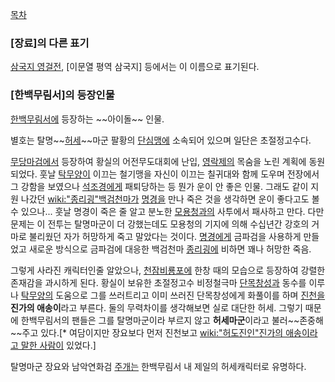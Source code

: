 [[목차]]

=== [장료]의 다른 표기 ===
[[삼국지 영걸전]], [이문열 평역 삼국지] 등에서는 이 이름으로 표기된다.

=== [한백무림서]의 등장인물 ===
[[한백무림서]]에 등장하는 ~~아이돌~~ 인물.

별호는 탈명~~[[허세]]~~마군
팔황의 [[단심맹]]에 소속되어 있으며 일단은 초절정고수다.

[[무당마검]]에서 등장하여 황실의 어전무도대회에 난입, [[영락제]]의 목숨을 노린 계획에 동원되었다. 훗날 [[탁무양]]이 이끄는 철기맹을 자신이 이끄는 칠귀대와 함께 도우며 전장에서 그 강함을 보였으나 [[석조경]]에게 패퇴당하는 등 뭔가 운이 안 좋은 인물. 그래도 같이 지원 나갔던 [[wiki:"종리굉"백검천마]]가 [[명경]]을 만나 죽은 것을 생각하면 운이 좋다고도 볼 수 있으나... 훗날 명경이 죽은 줄 알고 분노한 [[모용청]]과의 사투에서 패사하고 만다. 다만 문제는 이 전투는 탈명마군이 더 강했는데도 모용청의 기지에 의해 수십년간 강호의 거마로 불리웠던 자가 허망하게 죽고 말았다는 것이다. [[명경]]에게 금파검을 사용하게 만들었고 새로운 방식으로 금파검에 대응한 백검천마 [[종리굉]]에 비하면 꽤나 허망한 죽음.



그렇게 사라진 캐릭터인줄 알았으나, [[천잠비룡포]]에 한창 때의 모습으로 등장하여 강렬한 존재감을 과시하게 된다. 황실이 보유한 초절정고수 비정철극마 [[단목창성]]과 동수를 이루나 [[탁무양]]의 도움으로 그를 쓰러트리고 이미 쓰러진 단목창성에게 화풀이를 하며 [[진천]]을 '''진가의 애송이'''라고 부른다. 둘의 무력차이를 생각해보면 실로 대단한 허세. 그렇기 때문에 한백무림서의 팬들은 그를 탈명마군이라 부르지 않고 '''허세마군'''이라고 불러~~존중해~~주고 있다.[* 여담이지만 장요보다 먼저 진천보고 [[wiki:"허도진인"진가의 애송이라고 말한 사람]]이 있었다.] 

탈명마군 장요와 남악연화검 [[주개]]는 한백무림서 내 제일의 허세캐릭터로 유명하다.
